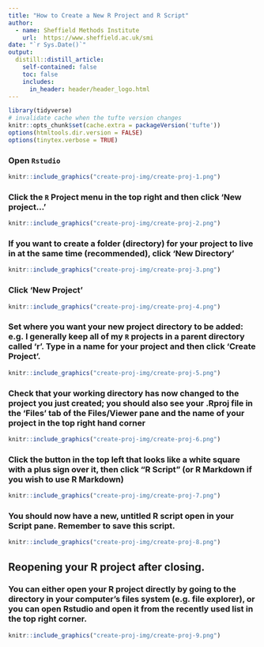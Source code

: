 ```yaml
---
title: "How to Create a New R Project and R Script"
author:
  - name: Sheffield Methods Institute
    url:  https://www.sheffield.ac.uk/smi
date: "`r Sys.Date()`"
output: 
  distill::distill_article:
    self-contained: false
    toc: false
    includes:
      in_header: header/header_logo.html
---
```


```r
library(tidyverse)
# invalidate cache when the tufte version changes
knitr::opts_chunk$set(cache.extra = packageVersion('tufte'))
options(htmltools.dir.version = FALSE)
options(tinytex.verbose = TRUE)
```

### Open `Rstudio`

``` r

knitr::include_graphics("create-proj-img/create-proj-1.png")

```

### Click the `R` Project menu in the top right and then click 'New project...'

``` r

knitr::include_graphics("create-proj-img/create-proj-2.png")

```


### If you want to create a folder (directory) for your project to live in at the same time (recommended), click 'New Directory'

``` r

knitr::include_graphics("create-proj-img/create-proj-3.png")

```

### Click 'New Project'

``` r

knitr::include_graphics("create-proj-img/create-proj-4.png")

```


### Set where you want your new project directory to be added: e.g. I generally keep all of my `R` projects in a parent directory called 'r'. Type in a name for your project and then click 'Create Project'.

``` r

knitr::include_graphics("create-proj-img/create-proj-5.png")

```

### Check that your working directory has now changed to the project you just created; you should also see your .Rproj file in the 'Files' tab of the Files/Viewer pane and the name of your project in the top right hand corner

``` r

knitr::include_graphics("create-proj-img/create-proj-6.png")

```

### Click the button in the top left that looks like a white square with a plus sign over it, then click "R Script" (or R Markdown if you wish to use R Markdown)

``` r

knitr::include_graphics("create-proj-img/create-proj-7.png")

```

### You should now have a new, untitled R script open in your Script pane. Remember to save this script.

``` r

knitr::include_graphics("create-proj-img/create-proj-8.png")

```

## Reopening your R project after closing.

### You can either open your R project directly by going to the directory in your computer's files system (e.g. file explorer), or you can open Rstudio and open it from the recently used list in the top right corner.

``` r

knitr::include_graphics("create-proj-img/create-proj-9.png")

```

